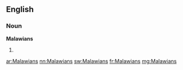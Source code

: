 ==English==

===Noun===
'''Malawians'''

# {{plural of|[[Malawian]]}}

[[ar:Malawians]]
[[nn:Malawians]]
[[sw:Malawians]]
[[fr:Malawians]]
[[mg:Malawians]]